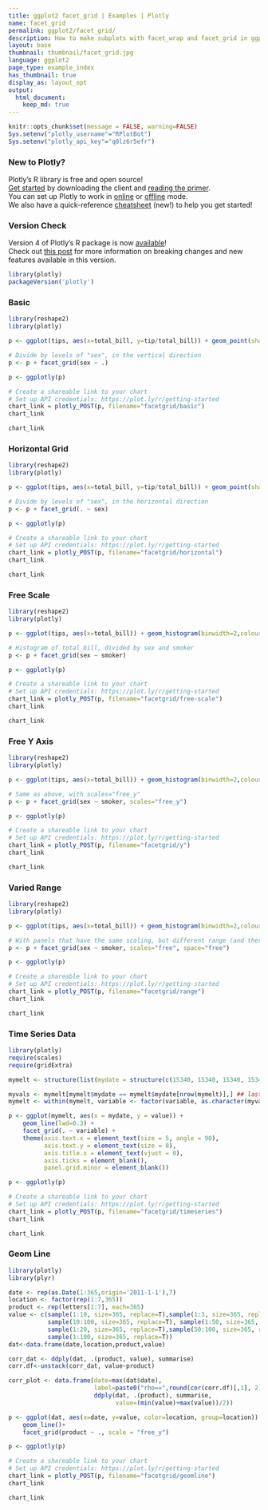 ```yaml
---
title: ggplot2 facet_grid | Examples | Plotly
name: facet_grid
permalink: ggplot2/facet_grid/
description: How to make subplots with facet_wrap and facet_grid in ggplot2 and R.
layout: base
thumbnail: thumbnail/facet_grid.jpg
language: ggplot2
page_type: example_index
has_thumbnail: true
display_as: layout_opt
output:
  html_document:
    keep_md: true
---
```


```r
knitr::opts_chunk$set(message = FALSE, warning=FALSE)
Sys.setenv("plotly_username"="RPlotBot")
Sys.setenv("plotly_api_key"="q0lz6r5efr")
```

### New to Plotly?

Plotly's R library is free and open source!<br>
[Get started](https://plot.ly/r/getting-started/) by downloading the client and [reading the primer](https://plot.ly/r/getting-started/).<br>
You can set up Plotly to work in [online](https://plot.ly/r/getting-started/#hosting-graphs-in-your-online-plotly-account) or [offline](https://plot.ly/r/offline/) mode.<br>
We also have a quick-reference [cheatsheet](https://images.plot.ly/plotly-documentation/images/r_cheat_sheet.pdf) (new!) to help you get started!

### Version Check

Version 4 of Plotly's R package is now [available](https://plot.ly/r/getting-started/#installation)!<br>
Check out [this post](http://moderndata.plot.ly/upgrading-to-plotly-4-0-and-above/) for more information on breaking changes and new features available in this version.

```r
library(plotly)
packageVersion('plotly')
```

### Basic

```r
library(reshape2)
library(plotly)

p <- ggplot(tips, aes(x=total_bill, y=tip/total_bill)) + geom_point(shape=1)

# Divide by levels of "sex", in the vertical direction
p <- p + facet_grid(sex ~ .)

p <- ggplotly(p)

# Create a shareable link to your chart
# Set up API credentials: https://plot.ly/r/getting-started
chart_link = plotly_POST(p, filename="facetgrid/basic")
chart_link
```

``` r
chart_link
```

### Horizontal Grid

```r
library(reshape2)
library(plotly)

p <- ggplot(tips, aes(x=total_bill, y=tip/total_bill)) + geom_point(shape=1)

# Divide by levels of "sex", in the horizontal direction
p <- p + facet_grid(. ~ sex)

p <- ggplotly(p)

# Create a shareable link to your chart
# Set up API credentials: https://plot.ly/r/getting-started
chart_link = plotly_POST(p, filename="facetgrid/horizontal")
chart_link
```

``` r
chart_link
```

### Free Scale

```r
library(reshape2)
library(plotly)

p <- ggplot(tips, aes(x=total_bill)) + geom_histogram(binwidth=2,colour="white")

# Histogram of total_bill, divided by sex and smoker
p <- p + facet_grid(sex ~ smoker)

p <- ggplotly(p)

# Create a shareable link to your chart
# Set up API credentials: https://plot.ly/r/getting-started
chart_link = plotly_POST(p, filename="facetgrid/free-scale")
chart_link
```

``` r
chart_link
```

### Free Y Axis

```r
library(reshape2)
library(plotly)

p <- ggplot(tips, aes(x=total_bill)) + geom_histogram(binwidth=2,colour="white")

# Same as above, with scales="free_y"
p <- p + facet_grid(sex ~ smoker, scales="free_y")

p <- ggplotly(p)

# Create a shareable link to your chart
# Set up API credentials: https://plot.ly/r/getting-started
chart_link = plotly_POST(p, filename="facetgrid/y")
chart_link
```

``` r
chart_link
```

### Varied Range

```r
library(reshape2)
library(plotly)

p <- ggplot(tips, aes(x=total_bill)) + geom_histogram(binwidth=2,colour="white")

# With panels that have the same scaling, but different range (and therefore different physical sizes)
p <- p + facet_grid(sex ~ smoker, scales="free", space="free")

p <- ggplotly(p)

# Create a shareable link to your chart
# Set up API credentials: https://plot.ly/r/getting-started
chart_link = plotly_POST(p, filename="facetgrid/range")
chart_link
```

``` r
chart_link
```

### Time Series Data

```r
library(plotly)
require(scales)
require(gridExtra)

mymelt <- structure(list(mydate = structure(c(15340, 15340, 15340, 15340, 15340, 15340, 15340, 15340, 15340, 15340, 15340, 15340, 15371, 15371, 15371, 15371, 15371, 15371, 15371, 15371, 15371, 15371, 15371, 15371, 15400, 15400, 15400, 15400, 15400, 15400, 15400, 15400, 15400, 15400, 15400, 15400, 15431, 15431, 15431, 15431, 15431, 15431, 15431, 15431, 15431, 15431, 15431, 15431, 15461, 15461, 15461, 15461, 15461, 15461, 15461, 15461, 15461, 15461, 15461, 15461, 15492, 15492, 15492, 15492, 15492, 15492, 15492, 15492, 15492, 15492, 15492, 15492, 15522, 15522, 15522, 15522, 15522, 15522, 15522, 15522, 15522, 15522, 15522, 15522, 15553, 15553, 15553, 15553, 15553, 15553, 15553, 15553, 15553, 15553, 15553, 15553), class = "Date"), variable = c("b", "bc", "f", "in", "it", "l", "of", "o", "pr", "s", "total", "tr", "b", "bc", "f", "in", "it", "l", "of", "o", "pr", "s", "total", "tr", "b", "bc", "f", "in", "it", "l", "of", "o", "pr", "s", "total", "tr", "b", "bc", "f", "in", "it", "l", "of", "o", "pr", "s", "total", "tr", "b", "bc", "f", "in", "it", "l", "of", "o", "pr", "s", "total", "tr", "b", "bc", "f", "in", "it", "l", "of", "o", "pr", "s", "total", "tr", "b", "bc", "f", "in", "it", "l", "of", "o", "pr", "s", "total", "tr", "b", "bc", "f", "in", "it", "l", "of", "o", "pr", "s", "total", "tr"), value = c(-23, 6.90000000000001, 459.799999999999, -403.6, -56.1, -95, -13.8, 32.6, 121.5, -15.7, 26.2000000000007, 12.5, -25.1, 238.3, 1047.2, -803.2, -151.5, -260.5, -59.6, -93.8, 461.5, -37.7, 26.7999999999993, -288.8, -46.4, 249, 1289.8, -783.2, -188.1, -414.9, -77.7, -61, 928.4, -36.8, 17.4000000000015, -841.7, -46.5, 276.2, 1384.8, -541.1, -71.8999999999999, -433.3, -61.3, -28.3, 494.699999999999, -23.4, -14.5999999999985, -964.5, -46.1, 376.2, 1020.1, -119.4, 56.8000000000001, -447.7, -9.50000000000001, 14.2, -9.20000000000164, 2.5, -42.7999999999993, -880.6, -52.9, 345.5, 892.599999999999, -241.8, 144.3, -428.2, -3.30000000000001, 91.9, -294.800000000002, -5.19999999999999, -42.1999999999971, -490.1, -64.5, 379.7, 679.299999999999, -143.1, 185.9, -419.8, -4.30000000000001, 182.4, -421.900000000002, 1.80000000000001, -59.8999999999978, -435.2, -80.2, 422.2, 645.499999999998, -391.4, 76.6000000000001, -387.4, -1.70000000000001, 211.2, -131.500000000002, -10.6, -40.8999999999978, -393.6), fill = c("#A4D3EE80", "#A478AB80", "#01AEF080", "#8DC73F80", "#F8931D80", "#FFAAAA80", "#8C8C8C", "#D38D5F80", "#23238E80", "#77B9B780", "#C8373780", "#EEDD8280", "#A4D3EE80", "#A478AB80", "#01AEF080", "#8DC73F80", "#F8931D80", "#FFAAAA80", "#8C8C8C", "#D38D5F80", "#23238E80", "#77B9B780", "#C8373780", "#EEDD8280", "#A4D3EE80", "#A478AB80", "#01AEF080", "#8DC73F80", "#F8931D80", "#FFAAAA80", "#8C8C8C", "#D38D5F80", "#23238E80", "#77B9B780", "#C8373780", "#EEDD8280", "#A4D3EE80", "#A478AB80", "#01AEF080", "#8DC73F80", "#F8931D80", "#FFAAAA80", "#8C8C8C", "#D38D5F80", "#23238E80", "#77B9B780", "#C8373780", "#EEDD8280", "#A4D3EE80", "#A478AB80", "#01AEF080", "#8DC73F80", "#F8931D80", "#FFAAAA80", "#8C8C8C", "#D38D5F80", "#23238E80", "#77B9B780", "#C8373780", "#EEDD8280", "#A4D3EE80", "#A478AB80", "#01AEF080", "#8DC73F80", "#F8931D80", "#FFAAAA80", "#8C8C8C", "#D38D5F80", "#23238E80", "#77B9B780", "#C8373780", "#EEDD8280", "#A4D3EE80", "#A478AB80", "#01AEF080", "#8DC73F80", "#F8931D80", "#FFAAAA80", "#8C8C8C", "#D38D5F80", "#23238E80", "#77B9B780", "#C8373780", "#EEDD8280", "#A4D3EE80", "#A478AB80", "#01AEF080", "#8DC73F80", "#F8931D80", "#FFAAAA80", "#8C8C8C", "#D38D5F80", "#23238E80", "#77B9B780", "#C8373780", "#EEDD8280")), .Names = c("mydate", "variable", "value", "fill"), row.names = c(NA, 96L), class = "data.frame")

myvals <- mymelt[mymelt$mydate == mymelt$mydate[nrow(mymelt)],] ## last date in mymelt should always be same as plotenddate as we subset earlier
mymelt <- within(mymelt, variable <- factor(variable, as.character(myvals[order(myvals$value, decreasing = T),]$variable), ordered = TRUE))

p <- ggplot(mymelt, aes(x = mydate, y = value)) +
    geom_line(lwd=0.3) +
    facet_grid(. ~ variable) +
    theme(axis.text.x = element_text(size = 5, angle = 90),
          axis.text.y = element_text(size = 8),
          axis.title.x = element_text(vjust = 0),
          axis.ticks = element_blank(),
          panel.grid.minor = element_blank())

p <- ggplotly(p)

# Create a shareable link to your chart
# Set up API credentials: https://plot.ly/r/getting-started
chart_link = plotly_POST(p, filename="facetgrid/timeseries")
chart_link
```

``` r
chart_link
```

### Geom Line

```r
library(plotly)
library(plyr)

date <- rep(as.Date(1:365,origin='2011-1-1'),7)
location <- factor(rep(1:7,365))
product <- rep(letters[1:7], each=365)
value <- c(sample(1:10, size=365, replace=T),sample(1:3, size=365, replace=T),
           sample(10:100, size=365, replace=T), sample(1:50, size=365, replace=T),
           sample(1:20, size=365, replace=T),sample(50:100, size=365, replace=T),
           sample(1:100, size=365, replace=T))
dat<-data.frame(date,location,product,value)

corr_dat <- ddply(dat, .(product, value), summarise)
corr.df<-unstack(corr_dat, value~product)

corr_plot <- data.frame(date=max(dat$date),
                        label=paste0("rho==",round(cor(corr.df)[,1], 2)),
                        ddply(dat, .(product), summarise,
                              value=(min(value)+max(value))/2))

p <- ggplot(dat, aes(x=date, y=value, color=location, group=location)) +
    geom_line()+
    facet_grid(product ~ ., scale = "free_y")

p <- ggplotly(p)

# Create a shareable link to your chart
# Set up API credentials: https://plot.ly/r/getting-started
chart_link = plotly_POST(p, filename="facetgrid/geomline")
chart_link
```

``` r
chart_link
```
